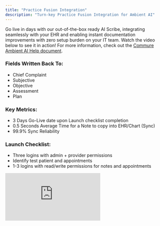 ```yaml
---
title: "Practice Fusion Integration"
description: "Turn-key Practice Fusion Integration for Ambient AI"
---
```


Go live in days with our out-of-the-box ready AI Scribe, integrating seamlessly with your EHR and enabling instant documentation improvements with zero setup burden on your IT team. Watch the video below to see it in action! For more information, check out the [Commure Ambient AI Help document](https://docs.ambient.commure.com/get_started/overview).

### Fields Written Back To:

- Chief Complaint
- Subjective
- Objective
- Assessment
- Plan

### Key Metrics:

- 3 Days Go-Live date upon Launch checklist completion
- 0.5 Seconds Average Time for a Note to copy into EHR/Chart (Sync)
- 99.9% Sync Reliability

### Launch Checklist:

- Three logins with admin + provider permissions
- Identify test patient and appointments
- 1-3 logins with read/write permissions for notes and appointments

<iframe src="https://www.youtube.com/embed/qaDBrYaZaX4" title="YouTube video player" frameborder="0" className="w-full aspect-video rounded-xl" allow="accelerometer; autoplay; clipboard-write; encrypted-media; gyroscope; picture-in-picture; web-share" allowfullscreen />